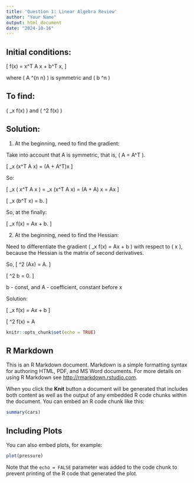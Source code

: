 ```yaml
---
title: 'Question 1: Linear Algebra Review'
author: "Your Name"
output: html_document
date: "2024-10-16"
---
```


## Initial conditions:

\[
f(x) = \frac{1}{2} x^T A x + b^T x,
\]

where \( A \in \mathbb{R}^{n \times n} \) is symmetric and \( b \in \mathbb{R}^n \)

## To find:

\( \nabla_x f(x) \) and \( \nabla^2 f(x) \)

## Solution:

1) At the beginning, need to find the gradient:

Take into account that A is symmetric, that is, \( A = A^T \).

\[
\nabla_x (x^T A x) = (A + A^T)x
\]

So:

\[
\nabla_x \left( \frac{1}{2} x^T A x \right) = \frac{1}{2} \nabla_x (x^T A x) = \frac{1}{2} (A + A) x = Ax
\]

\[
\nabla_x (b^T x) = b.
\]

So, at the finally:


\[
\nabla_x f(x) = Ax + b.
\]


2) At the beginning, need to find the Hessian:

Need to differentiate the gradient \( \nabla_x f(x) = Ax + b \) with respect to \( x \), because the Hessian is the matrix of second derivatives.

So, 
\[
\nabla^2 (Ax) = A.
\]

\[
\nabla^2 b = 0.
\]

b - const, and A - coefficient, constant before x

Solution:

\[
\nabla_x f(x) = Ax + b
\]

\[
\nabla^2 f(x) = A





```r
knitr::opts_chunk$set(echo = TRUE)
```








## R Markdown

This is an R Markdown document. Markdown is a simple formatting syntax for authoring HTML, PDF, and MS Word documents. For more details on using R Markdown see <http://rmarkdown.rstudio.com>.

When you click the **Knit** button a document will be generated that includes both content as well as the output of any embedded R code chunks within the document. You can embed an R code chunk like this:

```r
summary(cars)
```

## Including Plots

You can also embed plots, for example:

```r
plot(pressure)
```

Note that the `echo = FALSE` parameter was added to the code chunk to prevent printing of the R code that generated the plot.
